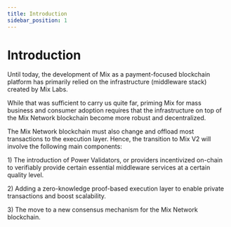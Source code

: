 ```yaml
---
title: Introduction
sidebar_position: 1
---
```



# Introduction

Until today, the development of Mix as a payment-focused blockchain platform has primarily relied on the infrastructure (middleware stack) created by Mix Labs.&#x20;

While that was sufficient to carry us quite far, priming Mix for mass business and consumer adoption requires that the infrastructure on top of the Mix Network blockchain become more robust and decentralized.&#x20;

The Mix Network blockchain must also change and offload most transactions to the execution layer. Hence, the transition to Mix V2 will involve the following main components:

1\) The introduction of Power Validators, or providers incentivized on-chain to verifiably provide certain essential middleware services at a certain quality level.

2\) Adding a zero-knowledge proof-based execution layer to enable private transactions and boost scalability.

3\) The move to a new consensus mechanism for the Mix Network blockchain.
